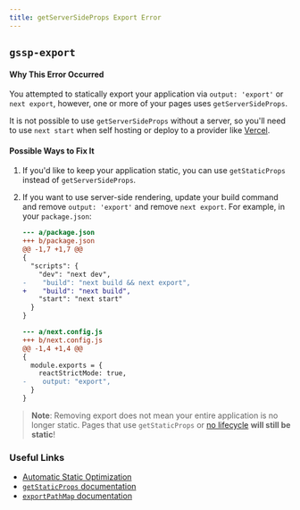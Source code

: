 ```yaml
---
title: getServerSideProps Export Error
---
```


## `gssp-export`

#### Why This Error Occurred

You attempted to statically export your application via `output: 'export'` or `next export`, however, one or more of your pages uses `getServerSideProps`.

It is not possible to use `getServerSideProps` without a server, so you'll need to use `next start` when self hosting or deploy to a provider like [Vercel](https://vercel.com).

#### Possible Ways to Fix It

1. If you'd like to keep your application static, you can use `getStaticProps` instead of `getServerSideProps`.

2. If you want to use server-side rendering, update your build command and remove `output: 'export'` and remove `next export`. For example, in your `package.json`:

   ```diff
   --- a/package.json
   +++ b/package.json
   @@ -1,7 +1,7 @@
   {
     "scripts": {
       "dev": "next dev",
   -    "build": "next build && next export",
   +    "build": "next build",
       "start": "next start"
     }
   }
   ```

   ```diff
   --- a/next.config.js
   +++ b/next.config.js
   @@ -1,4 +1,4 @@
   {
     module.exports = {
       reactStrictMode: true,
   -    output: "export",
     }
   }
   ```

> **Note**: Removing export does not mean your entire application is no longer static.
> Pages that use `getStaticProps` or [no lifecycle](https://nextjs.org/docs/advanced-features/automatic-static-optimization) **will still be static**!

### Useful Links

- [Automatic Static Optimization](https://nextjs.org/docs/advanced-features/automatic-static-optimization)
- [`getStaticProps` documentation](https://nextjs.org/docs/basic-features/data-fetching/get-static-props)
- [`exportPathMap` documentation](https://nextjs.org/docs/api-reference/next.config.js/exportPathMap)
